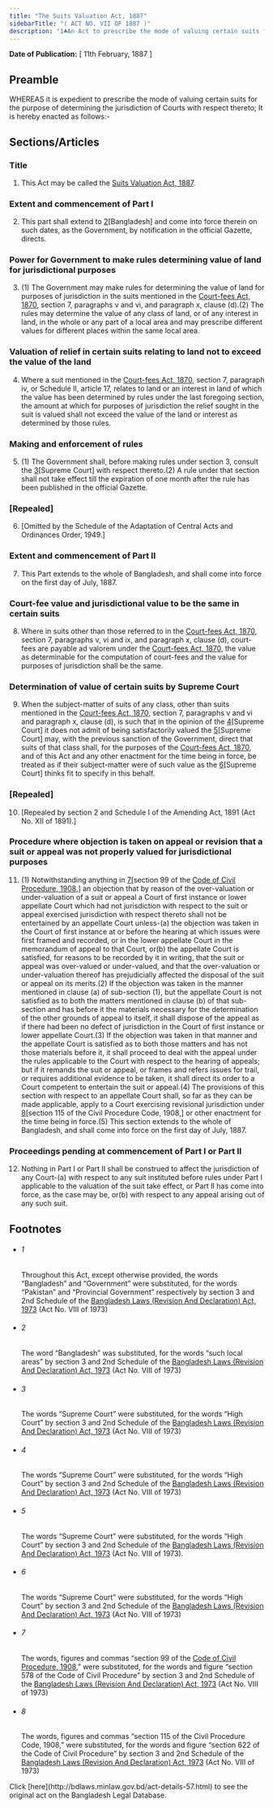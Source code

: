 ```yaml
---
title: "The Suits Valuation Act, 1887"
sidebarTitle: "( ACT NO. VII OF 1887 )"
description: "1♣An Act to prescribe the mode of valuing certain suits for the purpose of determining the jurisdiction of Courts with respect thereto."
---
```


**Date of Publication:** [ 11th February, 1887 ]

## Preamble

WHEREAS it is expedient to prescribe the mode of valuing certain suits for the purpose of determining the jurisdiction of Courts with respect thereto; It is hereby enacted as follows:-

## Sections/Articles

### Title

1. This Act may be called the [Suits Valuation Act, 1887](/laws/act-57 "Suits Valuation Act, 1887").

### Extent and commencement of Part I

2. This part shall extend to [2](1)[Bangladesh] and come into force therein on such dates, as the Government, by notification in the official Gazette, directs.

### Power for Government to make rules determining value of land for jurisdictional purposes

3. (1) The Government may make rules for determining the value of land for purposes of jurisdiction in the suits mentioned in the [Court-fees Act, 1870](/laws/act-21 "Court-fees Act, 1870"), section 7, paragraphs v and vi, and paragraph x, clause (d).(2) The rules may determine the value of any class of land, or of any interest in land, in the whole or any part of a local area and may prescribe different values for different places within the same local area.

### Valuation of relief in certain suits relating to land not to exceed the value of the land

4. Where a suit mentioned in the [Court-fees Act, 1870](/laws/act-21 "Court-fees Act, 1870"), section 7, paragraph iv, or Schedule II, article 17, relates to land or an interest in land of which the value has been determined by rules under the last foregoing section, the amount at which for purposes of jurisdiction the relief sought in the suit is valued shall not exceed the value of the land or interest as determined by those rules.

### Making and enforcement of rules

5. (1) The Government shall, before making rules under section 3, consult the [3](1)[Supreme Court] with respect thereto.(2) A rule under that section shall not take effect till the expiration of one month after the rule has been published in the official Gazette.

### [Repealed]

6. [Omitted by the Schedule of the Adaptation of Central Acts and Ordinances Order, 1949.]

### Extent and commencement of Part II

7. This Part extends to the whole of Bangladesh, and shall come into force on the first day of July, 1887.

### Court-fee value and jurisdictional value to be the same in certain suits

8. Where in suits other than those referred to in the [Court-fees Act, 1870](/laws/act-21 "Court-fees Act, 1870"), section 7, paragraphs v, vi and ix, and paragraph x, clause (d), court-fees are payable ad valorem under the [Court-fees Act, 1870](/laws/act-21 "Court-fees Act, 1870"), the value as determinable for the computation of court-fees and the value for purposes of jurisdiction shall be the same.

### Determination of value of certain suits by Supreme Court

9. When the subject-matter of suits of any class, other than suits mentioned in the [Court-fees Act, 1870](/laws/act-21 "Court-fees Act, 1870"), section 7, paragraphs v and vi and paragraph x, clause (d), is such that in the opinion of the [4](1)[Supreme Court] it does not admit of being satisfactorily valued the [5](2)[Supreme Court] may, with the previous sanction of the Government, direct that suits of that class shall, for the purposes of the [Court-fees Act, 1870](/laws/act-21 "Court-fees Act, 1870"), and of this Act and any other enactment for the time being in force, be treated as if their subject-matter were of such value as the [6](3)[Supreme Court] thinks fit to specify in this behalf.

### [Repealed]

10. [Repealed by section 2 and Schedule I of the Amending Act, 1891 (Act No. XII of 1891).]

### Procedure where objection is taken on appeal or revision that a suit or appeal was not properly valued for jurisdictional purposes

11. (1) Notwithstanding anything in [7](1)[section 99 of the [Code of Civil Procedure, 1908](/laws/act-86 "Code of Civil Procedure, 1908"),] an objection that by reason of the over-valuation or under-valuation of a suit or appeal a Court of first instance or lower appellate Court which had not jurisdiction with respect to the suit or appeal exercised jurisdiction with respect thereto shall not be entertained by an appellate Court unless-(a) the objection was taken in the Court of first instance at or before the hearing at which issues were first framed and recorded, or in the lower appellate Court in the memorandum of appeal to that Court, or(b) the appellate Court is satisfied, for reasons to be recorded by it in writing, that the suit or appeal was over-valued or under-valued, and that the over-valuation or under-valuation thereof has prejudicially affected the disposal of the suit or appeal on its merits.(2) If the objection was taken in the manner mentioned in clause (a) of sub-section (1), but the appellate Court is not satisfied as to both the matters mentioned in clause (b) of that sub-section and has before it the materials necessary for the determination of the other grounds of appeal to itself, it shall dispose of the appeal as if there had been no defect of jurisdiction in the Court of first instance or lower appellate Court.(3) If the objection was taken in that manner and the appellate Court is satisfied as to both those matters and has not those materials before it, it shall proceed to deal with the appeal under the rules applicable to the Court with respect to the hearing of appeals; but if it remands the suit or appeal, or frames and refers issues for trail, or requires additional evidence to be taken, it shall direct its order to a Court competent to entertain the suit or appeal.(4) The provisions of this section with respect to an appellate Court shall, so far as they can be made applicable, apply to a Court exercising revisional jurisdiction under [8](2)[section 115 of the Civil Procedure Code, 1908,] or other enactment for the time being in force.(5) This section extends to the whole of Bangladesh, and shall come into force on the first day of July, 1887.

### Proceedings pending at commencement of Part I or Part II

12. Nothing in Part I or Part II shall be construed to affect the jurisdiction of any Court-(a) with respect to any suit instituted before rules under Part I applicable to the valuation of the suit take effect, or Part II has come into force, as the case may be, or(b) with respect to any appeal arising out of any such suit.

## Footnotes

- ###### 1

  Throughout this Act, except otherwise provided, the words “Bangladesh” and “Government” were substituted, for the words “Pakistan” and “Provincial Government” respectively by section 3 and 2nd Schedule of the [Bangladesh Laws (Revision And Declaration) Act, 1973](/laws/act-430 "Bangladesh Laws (Revision And Declaration) Act, 1973") (Act No. VIII of 1973)

- ###### 2

  The word “Bangladesh” was substituted, for the words “such local areas” by section 3 and 2nd Schedule of the [Bangladesh Laws (Revision And Declaration) Act, 1973](/laws/act-430 "Bangladesh Laws (Revision And Declaration) Act, 1973") (Act No. VIII of 1973)

- ###### 3

  The words “Supreme Court” were substituted, for the words “High Court” by section 3 and 2nd Schedule of the [Bangladesh Laws (Revision And Declaration) Act, 1973](/laws/act-430 "Bangladesh Laws (Revision And Declaration) Act, 1973") (Act No. VIII of 1973)

- ###### 4

  The words “Supreme Court” were substituted, for the words “High Court” by section 3 and 2nd Schedule of the [Bangladesh Laws (Revision And Declaration) Act, 1973](/laws/act-430 "Bangladesh Laws (Revision And Declaration) Act, 1973") (Act No. VIII of 1973)

- ###### 5

  The words “Supreme Court” were substituted, for the words “High Court” by section 3 and 2nd Schedule of the [Bangladesh Laws (Revision And Declaration) Act, 1973](/laws/act-430 "Bangladesh Laws (Revision And Declaration) Act, 1973") (Act No. VIII of 1973).

- ###### 6

  The words “Supreme Court” were substituted, for the words “High Court” by section 3 and 2nd Schedule of the [Bangladesh Laws (Revision And Declaration) Act, 1973](/laws/act-430 "Bangladesh Laws (Revision And Declaration) Act, 1973") (Act No. VIII of 1973)

- ###### 7

  The words, figures and commas “section 99 of the [Code of Civil Procedure, 1908](/laws/act-86 "Code of Civil Procedure, 1908"),” were substituted, for the words and figure “section 578 of the Code of Civil Procedure” by section 3 and 2nd Schedule of the [Bangladesh Laws (Revision And Declaration) Act, 1973](/laws/act-430 "Bangladesh Laws (Revision And Declaration) Act, 1973") (Act No. VIII of 1973)

- ###### 8

  The words, figures and commas “section 115 of the Civil Procedure Code, 1908,” were substituted, for the words and figure “section 622 of the Code of Civil Procedure” by section 3 and 2nd Schedule of the [Bangladesh Laws (Revision And Declaration) Act, 1973](/laws/act-430 "Bangladesh Laws (Revision And Declaration) Act, 1973") (Act No. VIII of 1973)

<Note>
  Click [here](http://bdlaws.minlaw.gov.bd/act-details-57.html) to see the original act on the Bangladesh Legal Database.
</Note>

